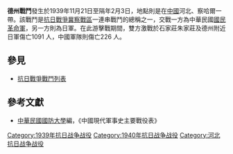 {{Infobox Military Conflict|
campaign=|
image=|
caption=|
conflict=德州戰鬥|
date=1939年11月21日－1940年2月3日|
place=[[中國|中國]][[河北|河北]]、[[察哈爾|察哈爾]]|
result=日軍傷亡1082人|
combatant1=中華民國革命軍89師、181、新6師、新4旅、新13旅|
combatant2=日軍之中國派遣軍114師| 
commander1=[[鹿鍾麟|鹿鍾麟]]|
commander2=[[中尾忠彥|中尾忠彥]]|
strength1=|
strength2=|
casualties1=226|
casualties2=1091|
}}
'''德州戰鬥'''發生於1939年11月21日至隔年2月3日，地點則是在[[中國|中國]]河北、察哈爾一帶。該戰鬥是[[抗日戰爭|抗日戰爭]][[冀察戰區|冀察戰區]]一連串戰鬥的總稱之一，交戰一方為中華民國[[國民革命軍|國民革命軍]]，另一方則為日軍。在此游擊戰期間，雙方激戰於石家莊朱家莊及德州附近日軍傷亡1091 人，中國軍隊則傷亡226 人。
==參見==
*[[抗日戰爭戰鬥列表|抗日戰爭戰鬥列表]]
==參考文獻==
*[[中華民國|中華民國]][[國防大學_(臺灣)|國防大學]]編，《中國現代軍事史主要戰役表》

[[Category:1939年抗日战争战役|Category:1939年抗日战争战役]]
[[Category:1940年抗日战争战役|Category:1940年抗日战争战役]]
[[Category:河北抗日战争战役|Category:河北抗日战争战役]]